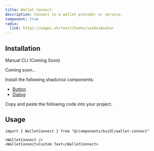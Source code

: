 ```yaml
---
title: Wallet Connect
description: Connect to a wallet provider or service.
component: true
radix:
  link: https://wagmi.sh/react/hooks/useEnsAvatar
---
```


<ComponentPreview
  name="wallet-connect-demo"
  className="[&_.preview>[data-orientation=vertical]]:sm:max-w-[70%]"
/>

## Installation

<Tabs defaultValue="manual">

<TabsList>
  <TabsTrigger value="manual">Manual</TabsTrigger>
  <TabsTrigger disabled={true} value="cli">
    CLI (Coming Soon)
  </TabsTrigger>
</TabsList>

<TabsContent value="cli">

<Steps>

<Step>Coming soon...</Step>

</Steps>

</TabsContent>

<TabsContent value="manual">

<Steps>

<Step>Install the following shadcn/ui components:</Step>

- [Button](https://ui.shadcn.com/docs/components/button)
- [Dialog](https://ui.shadcn.com/docs/components/dialog)

<Step>Copy and paste the following code into your project.</Step>

<ComponentSource name="wallet-connect" />

</Steps>

</TabsContent>

</Tabs>

## Usage

```tsx
import { WalletConnect } from "@/components/buidl/wallet-connect"
```

```tsx
<WalletConnect />
<WalletConnect>Custom Text</WalletConnect>
```
